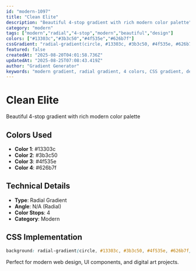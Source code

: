 ```yaml
---
id: "modern-1097"
title: "Clean Elite"
description: "Beautiful 4-stop gradient with rich modern color palette"
category: "modern"
tags: ["modern","radial","4-stop","modern","beautiful","design"]
colors: ["#13303c","#3b3c50","#4f535e","#626b7f"]
cssGradient: "radial-gradient(circle, #13303c, #3b3c50, #4f535e, #626b7f)"
featured: false
createdAt: "2025-08-20T04:01:58.736Z"
updatedAt: "2025-08-25T07:08:43.419Z"
author: "Gradient Generator"
keywords: "modern gradient, radial gradient, 4 colors, CSS gradient, design, #13303c, #3b3c50, #4f535e, #626b7f"
---
```


# Clean Elite

Beautiful 4-stop gradient with rich modern color palette

## Colors Used
- **Color 1**: #13303c
- **Color 2**: #3b3c50
- **Color 3**: #4f535e
- **Color 4**: #626b7f

## Technical Details
- **Type**: Radial Gradient
- **Angle**: N/A (Radial)
- **Color Stops**: 4
- **Category**: Modern

## CSS Implementation
```css
background: radial-gradient(circle, #13303c, #3b3c50, #4f535e, #626b7f);
```

Perfect for modern web design, UI components, and digital art projects.
